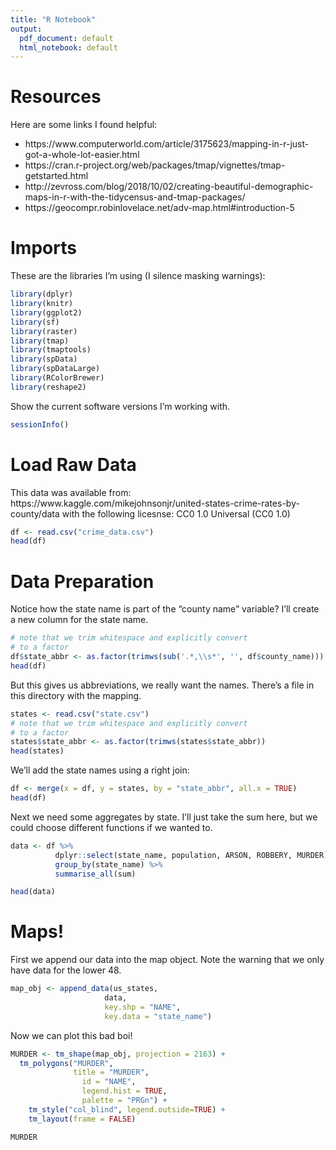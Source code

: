 ```yaml
---
title: "R Notebook"
output:
  pdf_document: default
  html_notebook: default
---
```


# Resources

Here are some links I found helpful:

- https://www.computerworld.com/article/3175623/mapping-in-r-just-got-a-whole-lot-easier.html
- https://cran.r-project.org/web/packages/tmap/vignettes/tmap-getstarted.html
- http://zevross.com/blog/2018/10/02/creating-beautiful-demographic-maps-in-r-with-the-tidycensus-and-tmap-packages/
- https://geocompr.robinlovelace.net/adv-map.html#introduction-5

# Imports

These are the libraries I'm using (I silence masking warnings):

```r
library(dplyr)
library(knitr)
library(ggplot2)
library(sf)
library(raster)
library(tmap)
library(tmaptools)
library(spData)
library(spDataLarge)
library(RColorBrewer)
library(reshape2)
```

Show the current software versions I'm working with. 

```r
sessionInfo()
```

# Load Raw Data

This data was available from: https://www.kaggle.com/mikejohnsonjr/united-states-crime-rates-by-county/data with the following licesnse: CC0 1.0 Universal (CC0 1.0)

```r
df <- read.csv("crime_data.csv")
head(df)
```

# Data Preparation

Notice how the state name is part of the "county name" variable? I'll create a new column for the state name.

```r
# note that we trim whitespace and explicitly convert
# to a factor
df$state_abbr <- as.factor(trimws(sub('.*,\\s*', '', df$county_name)))
head(df)
```

But this gives us abbreviations, we really want the names. There's a file in this directory with the mapping.

```r
states <- read.csv("state.csv")
# note that we trim whitespace and explicitly convert
# to a factor
states$state_abbr <- as.factor(trimws(states$state_abbr))
head(states)
```

We'll add the state names using a right join:

```r
df <- merge(x = df, y = states, by = "state_abbr", all.x = TRUE)
head(df)
```

Next we need some aggregates by state. I'll just take the sum here, but we could choose different functions if we wanted to.

```r
data <- df %>%
          dplyr::select(state_name, population, ARSON, ROBBERY, MURDER) %>%
          group_by(state_name) %>%
          summarise_all(sum)

head(data)
```



# Maps!

First we append our data into the map object. Note the warning that we only have data for the lower 48.

```r
map_obj <- append_data(us_states, 
                     data,
                     key.shp = "NAME", 
                     key.data = "state_name")
```

Now we can plot this bad  boi!

```r
MURDER <- tm_shape(map_obj, projection = 2163) + 
  tm_polygons("MURDER",  
              title = "MURDER", 
                id = "NAME",
                legend.hist = TRUE,
                palette = "PRGn") +
    tm_style("col_blind", legend.outside=TRUE) + 
    tm_layout(frame = FALSE)

MURDER
```

